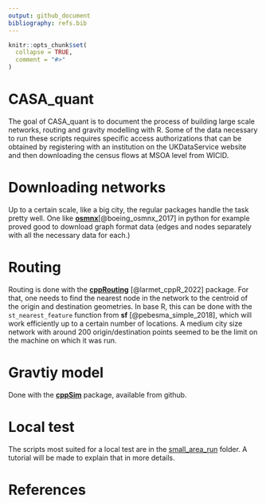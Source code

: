 ```yaml
---
output: github_document
bibliography: refs.bib
---
```


<!-- README.md is generated from README.Rmd. Please edit that file -->

```r
knitr::opts_chunk$set(
  collapse = TRUE,
  comment = "#>"
)
```

# CASA_quant

<!-- badges: start -->
<!-- badges: end -->

The goal of CASA_quant is to document the process of building large scale networks, routing and gravity modelling with R.
Some of the data necessary to run these scripts requires specific access authorizations that can be obtained by registering with an institution on the UKDataService website and then downloading the census flows at MSOA level from WICID. 

# Downloading networks

Up to a certain scale, like a big city, the regular packages handle the task pretty well. One like [__osmnx__](https://github.com/gboeing/osmnx)[@boeing_osmnx_2017] in python for example proved good to download graph format data (edges and nodes separately with all the necessary data for each.)


# Routing

Routing is done with the [__cppRouting__](https://github.com/vlarmet/cppRouting) [@larmet_cppR_2022] package. For that, one needs to find the nearest node in the network to the centroid of the origin and destination geometries. In base R, this can be done with the `st_nearest_feature` function from __sf__ [@pebesma_simple_2018], which will work efficiently up to a certain number of locations. A medium city size network with around 200 origin/destination points seemed to be the limit on the machine on which it was run. 


# Gravtiy model

Done with the [__cppSim__](https://github.com/ischlo/cppSim) package, available from github. 


# Local test

The scripts most suited for a local test are in the [small_area_run](https://github.com/ischlo/QUANT_at/tree/main/small_area_run) folder. A tutorial will be made to explain that in more details. 

# References


